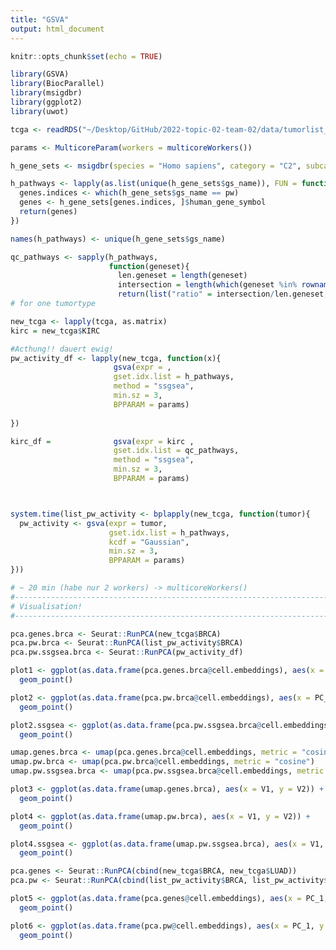 ```yaml
---
title: "GSVA"
output: html_document
---
```


```r
knitr::opts_chunk$set(echo = TRUE)
```

```r
library(GSVA)
library(BiocParallel)
library(msigdbr)
library(ggplot2)
library(uwot)
```

```r
tcga <- readRDS("~/Desktop/GitHub/2022-topic-02-team-02/data/tumorlist_z.RDS")
```

```r
params <- MulticoreParam(workers = multicoreWorkers())

h_gene_sets <- msigdbr(species = "Homo sapiens", category = "C2", subcategory  = "CP:PID")

h_pathways <- lapply(as.list(unique(h_gene_sets$gs_name)), FUN = function(pw){
  genes.indices <- which(h_gene_sets$gs_name == pw)
  genes <- h_gene_sets[genes.indices, ]$human_gene_symbol
  return(genes)
})

names(h_pathways) <- unique(h_gene_sets$gs_name)

qc_pathways <- sapply(h_pathways, 
                      function(geneset){
                        len.geneset = length(geneset)
                        intersection = length(which(geneset %in% rownames(tcga$BRCA)))
                        return(list("ratio" = intersection/len.geneset, "intersection" = intersection))})
# for one tumortype 

new_tcga <- lapply(tcga, as.matrix)
kirc = new_tcga$KIRC

#Acthung!! dauert ewig!
pw_activity_df <- lapply(new_tcga, function(x){
                       gsva(expr = ,
                       gset.idx.list = h_pathways,
                       method = "ssgsea",
                       min.sz = 3,
                       BPPARAM = params)
  
})

kirc_df =              gsva(expr = kirc ,
                       gset.idx.list = qc_pathways,
                       method = "ssgsea",
                       min.sz = 3,
                       BPPARAM = params)



system.time(list_pw_activity <- bplapply(new_tcga, function(tumor){
  pw_activity <- gsva(expr = tumor,
                      gset.idx.list = h_pathways,
                      kcdf = "Gaussian",
                      min.sz = 3,
                      BPPARAM = params)
}))

# ~ 20 min (habe nur 2 workers) -> multicoreWorkers()
#------------------------------------------------------------------------------#
# Visualisation!
#------------------------------------------------------------------------------#

pca.genes.brca <- Seurat::RunPCA(new_tcga$BRCA)
pca.pw.brca <- Seurat::RunPCA(list_pw_activity$BRCA)
pca.pw.ssgsea.brca <- Seurat::RunPCA(pw_activity_df)

plot1 <- ggplot(as.data.frame(pca.genes.brca@cell.embeddings), aes(x = PC_1, y = PC_2)) +
  geom_point()

plot2 <- ggplot(as.data.frame(pca.pw.brca@cell.embeddings), aes(x = PC_1, y = PC_2)) +
  geom_point()

plot2.ssgsea <- ggplot(as.data.frame(pca.pw.ssgsea.brca@cell.embeddings), aes(x = PC_1, y = PC_2)) +
  geom_point()

umap.genes.brca <- umap(pca.genes.brca@cell.embeddings, metric = "cosine")
umap.pw.brca <- umap(pca.pw.brca@cell.embeddings, metric = "cosine")
umap.pw.ssgsea.brca <- umap(pca.pw.ssgsea.brca@cell.embeddings, metric = "cosine")

plot3 <- ggplot(as.data.frame(umap.genes.brca), aes(x = V1, y = V2)) +
  geom_point()

plot4 <- ggplot(as.data.frame(umap.pw.brca), aes(x = V1, y = V2)) +
  geom_point()

plot4.ssgsea <- ggplot(as.data.frame(umap.pw.ssgsea.brca), aes(x = V1, y = V2)) +
  geom_point()

pca.genes <- Seurat::RunPCA(cbind(new_tcga$BRCA, new_tcga$LUAD))
pca.pw <- Seurat::RunPCA(cbind(list_pw_activity$BRCA, list_pw_activity$LUAD))

plot5 <- ggplot(as.data.frame(pca.genes@cell.embeddings), aes(x = PC_1, y = PC_2)) +
  geom_point()

plot6 <- ggplot(as.data.frame(pca.pw@cell.embeddings), aes(x = PC_1, y = PC_2)) +
  geom_point()
```


